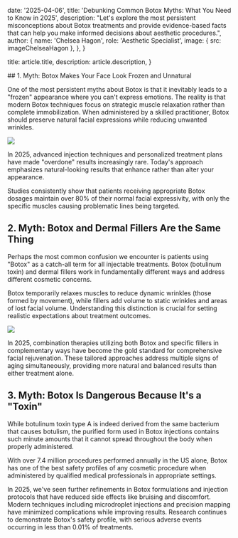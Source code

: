 
  date: '2025-04-06',
  title: 'Debunking Common Botox Myths: What You Need to Know in 2025',
  description:
    "Let's explore the most persistent misconceptions about Botox treatments and provide evidence-based facts that can help you make informed decisions about aesthetic procedures.",
  author: {
    name: 'Chelsea Hagon',
    role: 'Aesthetic Specialist',
    image: { src: imageChelseaHagon },
  },
}

  title: article.title,
  description: article.description,
}

<div style={{ height: '40px' }} />
## 1. Myth: Botox Makes Your Face Look Frozen and Unnatural

One of the most persistent myths about Botox is that it inevitably leads to a "frozen" appearance where you can't express emotions. The reality is that modern Botox techniques focus on strategic muscle relaxation rather than complete immobilization. When administered by a skilled practitioner, Botox should preserve natural facial expressions while reducing unwanted wrinkles.

![](./botox1.jpg)

In 2025, advanced injection techniques and personalized treatment plans have made "overdone" results increasingly rare. Today's approach emphasizes natural-looking results that enhance rather than alter your appearance.

Studies consistently show that patients receiving appropriate Botox dosages maintain over 80% of their normal facial expressivity, with only the specific muscles causing problematic lines being targeted.

## 2. Myth: Botox and Dermal Fillers Are the Same Thing

Perhaps the most common confusion we encounter is patients using "Botox" as a catch-all term for all injectable treatments. Botox (botulinum toxin) and dermal fillers work in fundamentally different ways and address different cosmetic concerns.

Botox temporarily relaxes muscles to reduce dynamic wrinkles (those formed by movement), while fillers add volume to static wrinkles and areas of lost facial volume. Understanding this distinction is crucial for setting realistic expectations about treatment outcomes.

![](./botox2.jpg)

In 2025, combination therapies utilizing both Botox and specific fillers in complementary ways have become the gold standard for comprehensive facial rejuvenation. These tailored approaches address multiple signs of aging simultaneously, providing more natural and balanced results than either treatment alone.

## 3. Myth: Botox Is Dangerous Because It's a "Toxin"

While botulinum toxin type A is indeed derived from the same bacterium that causes botulism, the purified form used in Botox injections contains such minute amounts that it cannot spread throughout the body when properly administered.

With over 7.4 million procedures performed annually in the US alone, Botox has one of the best safety profiles of any cosmetic procedure when administered by qualified medical professionals in appropriate settings.



In 2025, we've seen further refinements in Botox formulations and injection protocols that have reduced side effects like bruising and discomfort. Modern techniques including microdroplet injections and precision mapping have minimized complications while improving results. Research continues to demonstrate Botox's safety profile, with serious adverse events occurring in less than 0.01% of treatments.
